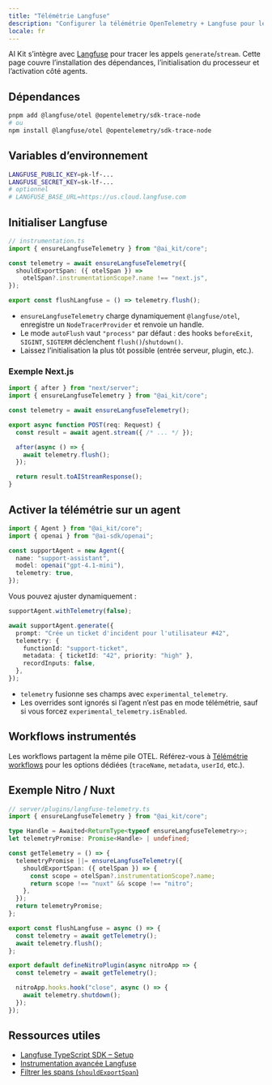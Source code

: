 ```yaml
---
title: "Télémétrie Langfuse"
description: "Configurer la télémétrie OpenTelemetry + Langfuse pour les agents AI Kit."
locale: fr
---
```


AI Kit s’intègre avec [Langfuse](https://langfuse.com/) pour tracer les appels `generate`/`stream`. Cette page couvre l’installation des dépendances, l’initialisation du processeur et l’activation côté agents.

## Dépendances

```bash
pnpm add @langfuse/otel @opentelemetry/sdk-trace-node
# ou
npm install @langfuse/otel @opentelemetry/sdk-trace-node
```

## Variables d’environnement

```bash
LANGFUSE_PUBLIC_KEY=pk-lf-...
LANGFUSE_SECRET_KEY=sk-lf-...
# optionnel
# LANGFUSE_BASE_URL=https://us.cloud.langfuse.com
```

## Initialiser Langfuse

```ts
// instrumentation.ts
import { ensureLangfuseTelemetry } from "@ai_kit/core";

const telemetry = await ensureLangfuseTelemetry({
  shouldExportSpan: ({ otelSpan }) =>
    otelSpan?.instrumentationScope?.name !== "next.js",
});

export const flushLangfuse = () => telemetry.flush();
```

- `ensureLangfuseTelemetry` charge dynamiquement `@langfuse/otel`, enregistre un `NodeTracerProvider` et renvoie un handle.
- Le mode `autoFlush` vaut `"process"` par défaut : des hooks `beforeExit`, `SIGINT`, `SIGTERM` déclenchent `flush()`/`shutdown()`.
- Laissez l’initialisation la plus tôt possible (entrée serveur, plugin, etc.).

### Exemple Next.js

```ts
import { after } from "next/server";
import { ensureLangfuseTelemetry } from "@ai_kit/core";

const telemetry = await ensureLangfuseTelemetry();

export async function POST(req: Request) {
  const result = await agent.stream({ /* ... */ });

  after(async () => {
    await telemetry.flush();
  });

  return result.toAIStreamResponse();
}
```

## Activer la télémétrie sur un agent

```ts
import { Agent } from "@ai_kit/core";
import { openai } from "@ai-sdk/openai";

const supportAgent = new Agent({
  name: "support-assistant",
  model: openai("gpt-4.1-mini"),
  telemetry: true,
});
```

Vous pouvez ajuster dynamiquement :

```ts
supportAgent.withTelemetry(false);

await supportAgent.generate({
  prompt: "Crée un ticket d'incident pour l'utilisateur #42",
  telemetry: {
    functionId: "support-ticket",
    metadata: { ticketId: "42", priority: "high" },
    recordInputs: false,
  },
});
```

- `telemetry` fusionne ses champs avec `experimental_telemetry`.
- Les overrides sont ignorés si l’agent n’est pas en mode télémétrie, sauf si vous forcez `experimental_telemetry.isEnabled`.

## Workflows instrumentés

Les workflows partagent la même pile OTEL. Référez-vous à [Télémétrie workflows](/fr/workflows/telemetry) pour les options dédiées (`traceName`, `metadata`, `userId`, etc.).

## Exemple Nitro / Nuxt

```ts
// server/plugins/langfuse-telemetry.ts
import { ensureLangfuseTelemetry } from "@ai_kit/core";

type Handle = Awaited<ReturnType<typeof ensureLangfuseTelemetry>>;
let telemetryPromise: Promise<Handle> | undefined;

const getTelemetry = () => {
  telemetryPromise ||= ensureLangfuseTelemetry({
    shouldExportSpan: ({ otelSpan }) => {
      const scope = otelSpan?.instrumentationScope?.name;
      return scope !== "nuxt" && scope !== "nitro";
    },
  });
  return telemetryPromise;
};

export const flushLangfuse = async () => {
  const telemetry = await getTelemetry();
  await telemetry.flush();
};

export default defineNitroPlugin(async nitroApp => {
  const telemetry = await getTelemetry();

  nitroApp.hooks.hook("close", async () => {
    await telemetry.shutdown();
  });
});
```

## Ressources utiles

- [Langfuse TypeScript SDK – Setup](https://langfuse.com/docs/observability/sdk/typescript/setup)
- [Instrumentation avancée Langfuse](https://langfuse.com/docs/observability/sdk/typescript/instrumentation)
- [Filtrer les spans (`shouldExportSpan`)](https://langfuse.com/docs/observability/sdk/typescript/advanced-usage)
